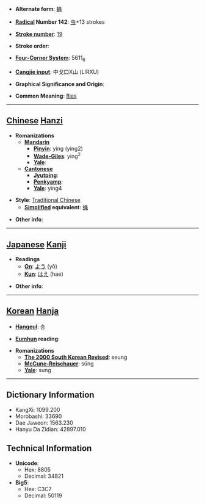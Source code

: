 * '''Alternate form''': [[蝇]]

* '''[[Wiktionary:Chinese radical index| Radical]] Number 142''': [[Wiktionary:Chinese radical index 虫|虫]]+13 strokes

* '''[[Wiktionary:Chinese total strokes index|Stroke number]]''': [[Wiktionary:Chinese total strokes index 19|19]]

* '''Stroke order''': 

* '''[[Wiktionary:Chinese four corner index|Four-Corner System]]''': 5611<sub>6</sub>

* '''[[Wiktionary:Chinese Cangjie index|Cangjie input]]''': 中戈口X山 (LIRXU)

* '''Graphical Significance and Origin''': 

* '''Common Meaning''': [[fly|flies]]

----

== [[Chinese]] [[Hanzi]] ==

* '''Romanizations'''
** '''[[Mandarin]]'''
*** '''[[Pinyin]]''': yíng (ying2)
*** '''[[Wade-Giles]]''': ying<sup>2</sup>
*** '''[[Yale]]''': 
** '''[[Cantonese]]'''
*** '''[[Jyutping]]''':
*** '''[[Penkyamp]]''': 
*** '''[[Yale]]''': ying4

* '''Style''': [[Traditional Chinese]] 
** '''[[Simplified Chinese|Simplified]] equivalent''': [[蝇]]

* '''Other info''': 

----

== [[Japanese]] [[Kanji]] ==

* '''Readings'''
** '''[[On]]''': [[よう]] (yō)
** '''[[Kun]]''': [[はえ]] (hae)

* '''Other info''':  

----

== [[Korean]] [[Hanja]] ==

* '''[[Hangeul]]''': 승

* '''[[Eumhun]] reading''': 

* '''Romanizations'''
** '''[[The 2000 South Korean Revised Romanization|The 2000 South Korean Revised]]''': seung
** '''[[McCune-Reischauer]]''': sŭng
** '''[[Yale]]''': sung

----

== Dictionary Information ==

* KangXi: 1099.200
* Morobashi: 33690
* Dae Jaweon: 1563.230
* Hanyu Da Zidian: 42897.010

== Technical Information ==

* '''Unicode''':
** Hex: 8805
** Decimal: 34821
* '''Big5''':
** Hex: C3C7
** Decimal: 50119